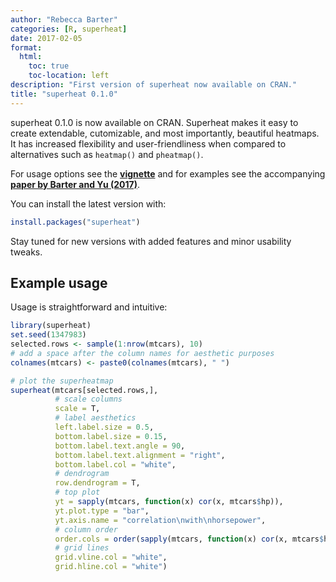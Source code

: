 ```yaml
--- 
author: "Rebecca Barter" 
categories: [R, superheat] 
date: 2017-02-05
format:
  html:
    toc: true
    toc-location: left
description: "First version of superheat now available on CRAN." 
title: "superheat 0.1.0" 
---
```



superheat 0.1.0 is now available on CRAN. Superheat makes it easy to create extendable, cutomizable, and most importantly, beautiful heatmaps. It has increased flexibility and user-friendliness when compared to alternatives such as `heatmap()` and `pheatmap()`.

For usage options see the [**vignette**](https://rlbarter.github.io/superheat/) and for examples see the accompanying [**paper by Barter and Yu (2017)**](https://arxiv.org/abs/1512.01524). 


You can install the latest version with:

```r
install.packages("superheat")
```

Stay tuned for new versions with added features and minor usability tweaks.

## Example usage

Usage is straightforward and intuitive:

```r
library(superheat)
set.seed(1347983)
selected.rows <- sample(1:nrow(mtcars), 10)
# add a space after the column names for aesthetic purposes
colnames(mtcars) <- paste0(colnames(mtcars), " ")

# plot the superheatmap
superheat(mtcars[selected.rows,], 
          # scale columns
          scale = T, 
          # label aesthetics
          left.label.size = 0.5,
          bottom.label.size = 0.15,
          bottom.label.text.angle = 90,
          bottom.label.text.alignment = "right",
          bottom.label.col = "white",
          # dendrogram
          row.dendrogram = T,
          # top plot
          yt = sapply(mtcars, function(x) cor(x, mtcars$hp)),
          yt.plot.type = "bar",
          yt.axis.name = "correlation\nwith\nhorsepower",
          # column order
          order.cols = order(sapply(mtcars, function(x) cor(x, mtcars$hp))),
          # grid lines
          grid.vline.col = "white",
          grid.hline.col = "white")

```